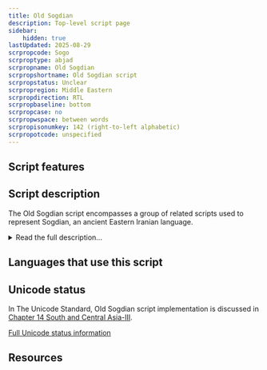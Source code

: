 ```yaml
---
title: Old Sogdian
description: Top-level script page
sidebar:
    hidden: true
lastUpdated: 2025-08-29
scrpropcode: Sogo
scrproptype: abjad
scrpropname: Old Sogdian
scrpropshortname: Old Sogdian script
scrpropstatus: Unclear
scrpropregion: Middle Eastern
scrpropdirection: RTL
scrpropbaseline: bottom
scrpropcase: no
scrpropwspace: between words
scrpropisonumkey: 142 (right-to-left alphabetic)
scrpropotcode: unspecified
---
```



## Script features

<ScriptInfo />

## Script description

The Old Sogdian script encompasses a group of related scripts used to represent Sogdian, an ancient Eastern Iranian language.

<details>
<summary>Read the full description...</summary>Old Sogdian unifies the scripts used in short inscriptions on coins and vessels, the Ancient Letters and the Kultobe and Upper Indus inscriptions.

Old Sogdian contains 40 characters: 29 letters, 10 numbers, 1 heterogram.

The ordering of numbers follows the right-to-left directionality of the script.
</details>

## Languages that use this script

<WsList script='Sogo' wsMax='5' />

## Unicode status

In The Unicode Standard, Old Sogdian script implementation is discussed in [Chapter 14 South and Central Asia-III](http://www.unicode.org/versions/latest/ch14.pdf).


[Full Unicode status information](/scrlang/unicode/sogo-unicode)

## Resources

<ScriptResources detailSummary='seemore' />


